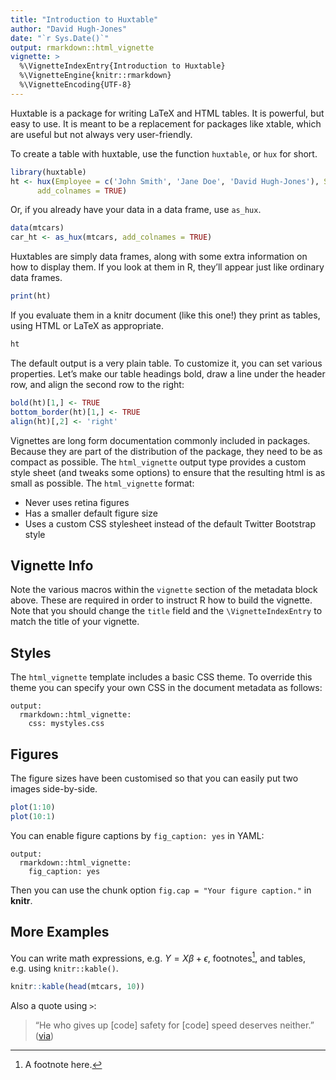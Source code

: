 ```yaml
---
title: "Introduction to Huxtable"
author: "David Hugh-Jones"
date: "`r Sys.Date()`"
output: rmarkdown::html_vignette
vignette: >
  %\VignetteIndexEntry{Introduction to Huxtable}
  %\VignetteEngine{knitr::rmarkdown}
  %\VignetteEncoding{UTF-8}
---
```


Huxtable is a package for writing LaTeX and HTML tables. It is powerful, but easy to use. It is meant to be a
replacement for packages like xtable, which are useful but not always very user-friendly.

To create a table with huxtable, use the function `huxtable`, or `hux` for short.

```r
library(huxtable)
ht <- hux(Employee = c('John Smith', 'Jane Doe', 'David Hugh-Jones'), Salary = c(50000, 50000, 40000),
      add_colnames = TRUE)
```


Or, if you already have your data in a data frame, use `as_hux`.

```r
data(mtcars)
car_ht <- as_hux(mtcars, add_colnames = TRUE)
```

Huxtables are simply data frames, along with some extra information on how to display them. If you look at them in R,
they'll appear just like ordinary data frames.

```r
print(ht)
```

If you evaluate them in a knitr document (like this one!) they print as tables, using HTML or LaTeX as appropriate.

```r
ht
```

The default output is a very plain table. To customize it, you can set various properties. Let's make our table headings bold, draw a line under the header row, and align the second row to the right:


```r
bold(ht)[1,] <- TRUE
bottom_border(ht)[1,] <- TRUE
align(ht)[,2] <- 'right'
```

Vignettes are long form documentation commonly included in packages. Because they are part of the distribution of the package, they need to be as compact as possible. The `html_vignette` output type provides a custom style sheet (and tweaks some options) to ensure that the resulting html is as small as possible. The `html_vignette` format:

- Never uses retina figures
- Has a smaller default figure size
- Uses a custom CSS stylesheet instead of the default Twitter Bootstrap style

## Vignette Info

Note the various macros within the `vignette` section of the metadata block above. These are required in order to instruct R how to build the vignette. Note that you should change the `title` field and the `\VignetteIndexEntry` to match the title of your vignette.

## Styles

The `html_vignette` template includes a basic CSS theme. To override this theme you can specify your own CSS in the document metadata as follows:

    output: 
      rmarkdown::html_vignette:
        css: mystyles.css

## Figures

The figure sizes have been customised so that you can easily put two images side-by-side. 

```r
plot(1:10)
plot(10:1)
```

You can enable figure captions by `fig_caption: yes` in YAML:

    output:
      rmarkdown::html_vignette:
        fig_caption: yes

Then you can use the chunk option `fig.cap = "Your figure caption."` in **knitr**.

## More Examples

You can write math expressions, e.g. $Y = X\beta + \epsilon$, footnotes^[A footnote here.], and tables, e.g. using `knitr::kable()`.

```r
knitr::kable(head(mtcars, 10))
```

Also a quote using `>`:

> "He who gives up [code] safety for [code] speed deserves neither."
([via](https://twitter.com/hadleywickham/status/504368538874703872))
